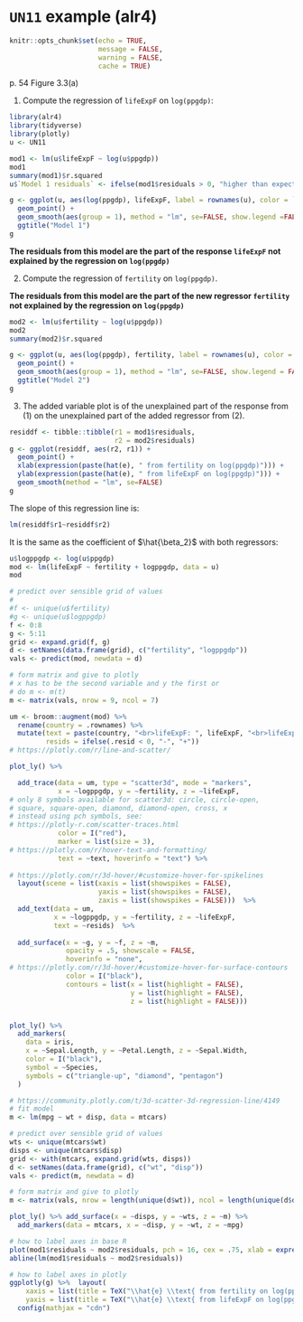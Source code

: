 # `UN11` example (**alr4**)

```r
knitr::opts_chunk$set(echo = TRUE, 
                      message = FALSE,
                      warning = FALSE,
                      cache = TRUE)
```

p. 54 Figure 3.3(a)

1. Compute the regression of `lifeExpF` on `log(ppgdp)`:

```r
library(alr4)
library(tidyverse)
library(plotly)
u <- UN11
```


```r
mod1 <- lm(u$lifeExpF ~ log(u$ppgdp))
mod1
summary(mod1)$r.squared
u$`Model 1 residuals` <- ifelse(mod1$residuals > 0, "higher than expected lifeExpF", "lower than expected lifeExpF")

```

```r
g <- ggplot(u, aes(log(ppgdp), lifeExpF, label = rownames(u), color = `Model 1 residuals`)) + 
  geom_point() +  
  geom_smooth(aes(group = 1), method = "lm", se=FALSE, show.legend =FALSE) +
  ggtitle("Model 1")
g

```


**The residuals from this model are the part of the response `lifeExpF` not explained by the regression on `log(ppgdp)`**


2. Compute the regression of `fertility` on `log(ppgdp)`.

**The residuals from this model are the part of the new regressor `fertility` not explained by the regression on `log(ppgdp)`**
```r
mod2 <- lm(u$fertility ~ log(u$ppgdp))
mod2
summary(mod2)$r.squared

g <- ggplot(u, aes(log(ppgdp), fertility, label = rownames(u), color = `Model 1 residuals`)) + 
  geom_point() +
  geom_smooth(aes(group = 1), method = "lm", se=FALSE, show.legend = FALSE) +
  ggtitle("Model 2")
g
```

3. The added variable plot is of the unexplained part of the response from (1) on the unexplained part of the added regressor from (2).

```r
residdf <- tibble::tibble(r1 = mod1$residuals,
                          r2 = mod2$residuals)
g <- ggplot(residdf, aes(r2, r1)) + 
  geom_point() +
  xlab(expression(paste(hat(e), " from fertility on log(ppgdp)"))) +
  ylab(expression(paste(hat(e), " from lifeExpF on log(ppgdp)"))) +
  geom_smooth(method = "lm", se=FALSE)
g
```
The slope of this regression line is:

```r
lm(residdf$r1~residdf$r2)
```
It is the same as the coefficient of $\hat{\beta_2}$ with both regressors:

```r
u$logppgdp <- log(u$ppgdp)
mod <- lm(lifeExpF ~ fertility + logppgdp, data = u)
mod

# predict over sensible grid of values
# 
#f <- unique(u$fertility)
#g <- unique(u$logppgdp)
f <- 0:8
g <- 5:11
grid <- expand.grid(f, g)
d <- setNames(data.frame(grid), c("fertility", "logppgdp"))
vals <- predict(mod, newdata = d)

# form matrix and give to plotly
# x has to be the second variable and y the first or
# do m <- m(t)
m <- matrix(vals, nrow = 9, ncol = 7)

um <- broom::augment(mod) %>% 
  rename(country = .rownames) %>% 
  mutate(text = paste(country, "<br>lifeExpF: ", lifeExpF, "<br>lifeExpF predicted", round(.fitted, 2)),
         resids = ifelse(.resid < 0, "-", "+"))
# https://plotly.com/r/line-and-scatter/

plot_ly() %>% 

  add_trace(data = um, type = "scatter3d", mode = "markers", 
            x = ~logppgdp, y = ~fertility, z = ~lifeExpF, 
# only 8 symbols available for scatter3d: circle, circle-open,
# square, square-open, diamond, diamond-open, cross, x
# instead using pch symbols, see:
# https://plotly-r.com/scatter-traces.html
            color = I("red"),
            marker = list(size = 3),
# https://plotly.com/r/hover-text-and-formatting/              
            text = ~text, hoverinfo = "text") %>% 
  
# https://plotly.com/r/3d-hover/#customize-hover-for-spikelines
  layout(scene = list(xaxis = list(showspikes = FALSE),
                      yaxis = list(showspikes = FALSE),
                      zaxis = list(showspikes = FALSE)))  %>%
  add_text(data = um,
           x = ~logppgdp, y = ~fertility, z = ~lifeExpF,
           text = ~resids)  %>%
  
  add_surface(x = ~g, y = ~f, z = ~m,
              opacity = .5, showscale = FALSE, 
              hoverinfo = "none", 
# https://plotly.com/r/3d-hover/#customize-hover-for-surface-contours
              color = I("black"),
              contours = list(x = list(highlight = FALSE),
                              y = list(highlight = FALSE),
                              z = list(highlight = FALSE)))



```


```r
plot_ly() %>% 
  add_markers(
    data = iris,
    x = ~Sepal.Length, y = ~Petal.Length, z = ~Sepal.Width,
    color = I("black"),
    symbol = ~Species, 
    symbols = c("triangle-up", "diamond", "pentagon")
  )


```

```r
# https://community.plotly.com/t/3d-scatter-3d-regression-line/4149
# fit model
m <- lm(mpg ~ wt + disp, data = mtcars)

# predict over sensible grid of values
wts <- unique(mtcars$wt)
disps <- unique(mtcars$disp)
grid <- with(mtcars, expand.grid(wts, disps))
d <- setNames(data.frame(grid), c("wt", "disp"))
vals <- predict(m, newdata = d)

# form matrix and give to plotly
m <- matrix(vals, nrow = length(unique(d$wt)), ncol = length(unique(d$disp)))

plot_ly() %>% add_surface(x = ~disps, y = ~wts, z = ~m) %>%
  add_markers(data = mtcars, x = ~disp, y = ~wt, z = ~mpg)
```



```r
# how to label axes in base R
plot(mod1$residuals ~ mod2$residuals, pch = 16, cex = .75, xlab = expression(paste(hat(e), " from fertility on log(ppgdp)")), ylab = expression(paste(hat(e), " from lifeExpF on log(ppgdp)")), las = 1)
abline(lm(mod1$residuals ~ mod2$residuals))

# how to label axes in plotly
ggplotly(g) %>%  layout(
    xaxis = list(title = TeX("\\hat{e} \\text{ from fertility on log(ppgdp)}")),
    yaxis = list(title = TeX("\\hat{e} \\text{ from lifeExpF on log(ppgdp)}"))) %>%
  config(mathjax = "cdn")
```


